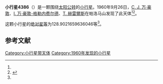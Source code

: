 {{Infobox planet
| bgcolour = #FFFFC0
| name = 4386 Lust
| symbol = 
| image = 
| caption = 
| discovery = yes
| discovery_ref = 
| discoverer = [[C._J._万·豪敦|C. J. 万·豪敦]]、[[I._万·豪敦-格勒内费尔德|I. 万·豪敦-格勒内费尔德]]、[[T._赫雷爾斯|T. 赫雷爾斯]]
| discovery_site = [[帕洛马山|帕洛马山]] 
| discovered = 1960年9月26日
| designations = yes
| mp_name = 
| named_after = 
| alt_names = 6829 P-L/ 1974 FO1 / 3279 T-3
| mp_category = [[主带小行星|主带小行星]]
| orbit_ref = <ref name="a">[http://ssd.jpl.nasa.gov/sbdb.cgi?sstr=4386 4386 Lust] {{Wayback|url=http://ssd.jpl.nasa.gov/sbdb.cgi?sstr=4386 |date=20201124005019 }}，小行星數據庫瀏覽器（JPL Small-Body Database Browser）－[[美国国家航空航天局|美国国家航空航天局]]喷气推进实验室</ref>
| epoch = 2456400.5 (2013年4月18日更新)
| aphelion = {{convert|3.764858493023845|AU|km|3|abbr=on|lk=out}}
| perihelion = {{convert|2.5586165601313|AU|km|3|abbr=on}}
| semimajor = {{convert|3.161737526577573|AU|km|3|abbr=on}}
| eccentricity = 0.190756178
| period = 2053.464256 [[日|日]]<br />5.62[[儒略年|儒略年]]
| avg_speed = 
| inclination = 11.51593777072768
| asc_node = 24.56785665489284
| mean_anomaly = 
| arg_peri = 128.9021659636046
| satellites = 
| physical_characteristics = yes
| dimensions = 
| mass = 
| density = 
| surface_grav = 
| escape_velocity = 
| sidereal_day = 
| axial_tilt = 
| pole_ecliptic_lat = 
| pole_ecliptic_lon = 
| albedo = 
| temperatures= 
| temp_name1 = 
| mean_temp_1 = 
| max_temp_1 = 
| temp_name2 = 
| max_temp_2 = 
| spectral_type = 
| abs_magnitude = 128.9021659636046
}}

'''小行星4386'''（{{lang-en|4386 Lust}}）是一颗围绕[[太阳|太阳]][[公转|公转]]的[[小行星|小行星]]。1960年9月26日，[[C._J._万·豪敦|C. J. 万·豪敦]]、[[I._万·豪敦-格勒内费尔德|I. 万·豪敦-格勒内费尔德]]、[[T._赫雷爾斯|T. 赫雷爾斯]]在帕洛马山发现了此天体<ref name="a" /><ref>{{cite news|title=小行星列表|url=http://cfa-www.harvard.edu/iau/lists/NumberedMPs.txt|accessdate=2013-07-08|newspaper=哈佛大学|archive-date=2008-05-17|archive-url=https://web.archive.org/web/20080517010638/http://cfa-www.harvard.edu/iau/lists/NumberedMPs.txt|dead-url=no}}</ref>。

这颗小行星的[[绝对星等|绝对星等]]为128.9021659636046等<ref name="a" />。

==参考文献==
{{reflist}}
{{Minor Planet Number|[[小行星4385|小行星4385]]|[[小行星4387|小行星4387]]}}

{{小天体}}

[[Category:小行星带天体|Category:小行星带天体]]
[[Category:1960年发现的小行星|Category:1960年发现的小行星]]

{{asteroid-stub}}